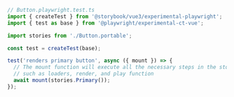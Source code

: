 ```ts
// Button.playwright.test.ts
import { createTest } from '@storybook/vue3/experimental-playwright';
import { test as base } from '@playwright/experimental-ct-vue';

import stories from './Button.portable';

const test = createTest(base);

test('renders primary button', async ({ mount }) => {
  // The mount function will execute all the necessary steps in the story,
  // such as loaders, render, and play function
  await mount(stories.Primary());
});
```
